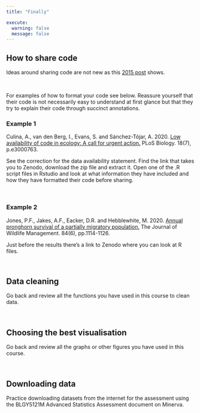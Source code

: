 ```yaml
---
title: "Finally"

execute: 
  warning: false
  message: false
---
```


## How to share code

Ideas around sharing code are not new as this [2015 post](https://ramblingsofanecologa.wordpress.com/2015/10/23/publish-and-share-your-code/) shows.

<br>

For examples of how to format your code see below. Reassure yourself that their code is not necessarily easy to understand at first glance but that they try to explain their code through succinct annotations. 


### Example 1

Culina, A., van den Berg, I., Evans, S. and Sánchez-Tójar, A. 2020. [Low availability of code in ecology: A call for urgent action.](https://journals.plos.org/plosbiology/article?id=10.1371/journal.pbio.3000763) PLoS Biology. 18(7), p.e3000763. 
 
See the correction for the data availability statement. Find the link that takes you to Zenodo, download the zip file and extract it. Open one of the .R script files in Rstudio and look at what information they have included and how they have formatted their code before sharing. 

<br>

### Example 2

Jones, P.F., Jakes, A.F., Eacker, D.R. and Hebblewhite, M. 2020. [Annual pronghorn survival of a partially migratory population.](https://wildlife.onlinelibrary.wiley.com/doi/10.1002/jwmg.21886) The Journal of Wildlife Management. 84(6), pp.1114-1126. 

Just before the results there’s a link to Zenodo where you can look at R files. 



<br>

## Data cleaning

Go back and review all the functions you have used in this course to clean data.

<br>

## Choosing the best visualisation

Go back and review all the graphs or other figures you have used in this course.

<br>

## Downloading data

Practice downloading datasets from the internet for the assessment using the BLGY5121M Advanced Statistics Assessment document on Minerva.

<br>
